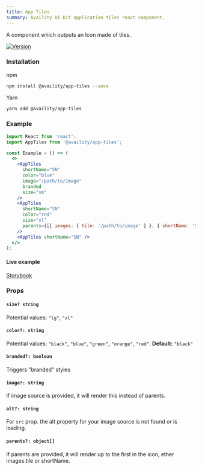 ```yaml
---
title: App Tiles
summary: Availity UI Kit application tiles react component.
---
```


A component which outputs an Icon made of tiles.

[![Version](https://img.shields.io/npm/v/@availity/app-tiles.svg?style=for-the-badge)](https://www.npmjs.com/package/@availity/app-tiles)

### Installation

npm

```bash
npm install @availity/app-tiles --save
```

Yarn

```bash
yarn add @availity/app-tiles
```

### Example

```jsx
import React from 'react';
import AppTiles from '@availity/app-tiles';

const Example = () => (
  <>
    <AppTiles
      shortName="SN"
      color="blue"
      image="/path/to/image"
      branded
      size="sm"
    />
    <AppTiles
      shortName="SN"
      color="red"
      size="xl"
      parents={[{ images: { tile: '/path/to/image' } }, { shortName: 'SN' }]}
    />
    <AppTiles shortName="SN" />
  </>
);
```

#### Live example

[Storybook](https://availity.github.io/availity-react/storybook/?path=/docs/components-apptiles--docs)

### Props

#### `size? string`

Potential values: `"lg"`, `"xl"`

#### `color?: string`

Potential values: `"black"`, `"blue"`, `"green"`, `"orange"`, `"red"`. **Default:** `"black"`

#### `branded?: boolean`

Triggers "branded" styles

#### `image?: string`

If image source is provided, it will render this instead of parents.

#### `alt?: string`

For `src` prop. the alt property for your image source is not found or is loading.

#### `parents?: object[]`

If parents are provided, it will render up to the first in the icon, ether images.tile or shortName.
